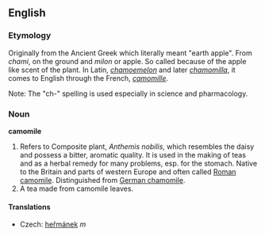 ==English==
===Etymology===
Originally from the Ancient Greek which literally meant "earth apple". From ''chami'', on the ground and ''milon'' or apple. So called because of the apple like scent of the plant. In Latin, ''[[chamoemelon]]'' and later ''[[chamomilla]]'', it comes to English through the French, ''[[camomille]]''. 

Note: The "ch-" spelling is used especially in science and pharmacology.

===Noun===
{{wikipedia}}
'''camomile'''
#Refers to Composite plant, ''Anthemis nobilis'', which resembles the daisy and possess a bitter, aromatic quality. It is used in the making of teas and as a herbal remedy for many problems, esp. for the stomach. Native to the Britain and parts of western Europe and often called [[Roman camomile]]. Distinguished from [[German chamomile]].
#A tea made from camomile leaves.

==== Translations ====
*Czech: [[heřmánek]] ''m''